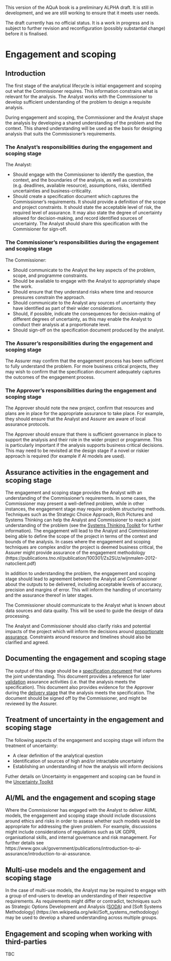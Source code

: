 ::: {.callout-important}
This version of the AQuA book is a preliminary ALPHA draft.  It is still in development, and we are still working to ensure that it meets user needs. 

The draft currently has no official status. It is a work in progress and is subject to further revision and reconfiguration (possibly substantial change) before it is finalised. 
:::

# Engagement and scoping

## Introduction
The first stage of the analytical lifecycle is initial engagement and scoping out what the Commissioner requires. This information constrains what is relevant for the analysis.  The Analyst works with the  Commissioner to develop sufficient understanding of the problem to design a requisite analysis.

During engagement and scoping, the Commissioner and the Analyst shape the analysis by developing a shared understanding of the problem and the context. This shared understanding will be used as the basis for designing analysis that suits the Commissioner’s requirements.


### The Analyst's responsibilities during the engagement and scoping stage

The Analyst:

* Should engage with the Commissioner to identify the question, the context, and the boundaries of the analysis, as well as constraints (e.g. deadlines, available resource), assumptions, risks, identified uncertainties and business-criticality. 
* Should create a specification document which captures the Commissioner's requirements. It should provide a definition of the scope and project constraints. It should state the acceptable level of risk, the required level of assurance. It may also state the degree of uncertainty allowed for decision-making, and record identified sources of uncertainty. The Analyst should share this specification with the Commisioner for sign-off.


### The Commissioner's responsibilities during the engagement and scoping stage

The Commissioner:

* Should communicate to the Analyst the key aspects of the problem, scope, and programme constraints.    
* Should be available to engage with the Analyst to appropriately shape the work.
* Should ensure that they understand risks where time and resource pressures constrain the approach. 
* Should communicate to the Analyst any sources of uncertainty they have identified as part of their wider considerations.    
* Should, if possible, indicate the consequences for decision-making of different degrees of uncertainty, as this may enable the Analyst to conduct their analysis at a proportionate level.    
* Should sign-off on the specification document produced by the analyst.

### The Assurer's responsibilities during the engagement and scoping stage

The Assurer may confirm that the engagement process has been sufficient to fully understand the problem. For more business critical projects, they may wish to confirm that the specification document adequately captures the outcomes of the engagement process.

### The Approver's responsibilities during the engagement and scoping stage

The Approver should note the new project, confirm that resources and plans are in place for the appropriate assurance to take place. For example, they should ensure that the Analyst and Assurer are aware of local assurance protocols.  

The Approver should ensure that there is sufficient governance in place to support the analysis and their role in the wider project or programme. This is particularly important if the analysis supports business critical decisions. This  may need to be revisited at the design stage if a novel or riskier approach is required (for example if AI models are used).

## Assurance activities in the engagement and scoping stage

The engagement and scoping stage provides the Analyst with an understanding of the Commissioner's requirements. In some cases, the Commissioner may present a well-defined problem, while in other instances, the engagement stage may require problem structuring methods. Techniques such as the Strategic Choice Approach, Rich Pictures and Systems Thinking can help the Analyst and Commissioner to reach a joint understanding of the problem (see the [Systems Thinking Toolkit](https://www.gov.uk/government/publications/systems-thinking-for-civil-servants/toolkit) for further information). The engagement will lead to the Analyst and Commissioner being able to define the scope of the project in terms of the context and bounds of the analysis. In cases where the engagement and scoping techniques are complex and/or the project is deemed business critical, the Assurer might provide assurance of the engagement methodology (https://publications.tno.nl/publication/100301/Zs2SUz/wijnmalen-2012-natoclient.pdf)

In addition to understanding the problem, the engagement and scoping stage should lead to agreement between the Analyst and Commissioner about the outputs to be delivered, including acceptable levels of accuracy, precision and margins of error. This will inform the handling of uncertainty and the assurance thereof in later stages.

The Commissioner should communicate to the Analyst what is known about data sources and data quality. This will be used to guide the design of data processing.

The Analyst and Commissioner should also clarify risks and potential impacts of the project which will inform the decisions around [proportionate assurance](proportionality.qmd). Constraints around resource and timelines should also be clarified and agreed.

## Documenting the engagement and scoping stage

The output of this stage should be a [specification document](definitions_and_key_concepts.html#specification-documentation) that captures the joint understanding. This document provides a reference for later [validation](definitions_and_key_concepts.html#validation) assurance activities (i.e. that the analysis meets the specification). This document also provides evidence for the Approver during the [delivery stage](delivery_and_communication.html) that the analysis meets the specification. The document should be signed off by the Commissioner, and might be reviewed by the Assurer.

## Treatment of uncertainty in the engagement and scoping stage

The following aspects of the engagement and scoping stage will inform the treatment of uncertainty:

* A clear definition of the analytical question
* Identification of sources of high and/or intractable uncertainty
* Establishing an understanding of how the analysis will inform decisions

Futher details on Uncertainty in engagement and scoping can be found in the [Uncertainty Toolkit](https://analystsuncertaintytoolkit.github.io/UncertaintyWeb/chapter_2.html#Jointly_agreeing_how_uncertainty_should_be_used)

## AI/ML and the engagement and scoping stage

Where the Commissioner has engaged with the Analyst to deliver AI/ML models, the engagement and scoping stage should include discussions around ethics and risks in order to assess whether such models would be appropriate for addressing the given problem. For example, discussions might include considerations of regulations such as UK GDPR, organisational skills, and internal governance and risk management. For further details see https://www.gov.uk/government/publications/introduction-to-ai-assurance/introduction-to-ai-assurance.

## Multi-use models and the engagement and scoping stage

In the case of multi-use models, the Analyst may be required to engage with a group of end-users to develop an understanding of their respective requirements. As requirements might differ or contradict, techniques such as Strategic Options Development and Analysis ([SODA](https://www.ru.nl/publish/pages/938444/soda_-_the_principles.pdf)) and [Soft Systems Methodology] (https://en.wikipedia.org/wiki/Soft_systems_methodology) may be used to develop a shared understanding across multiple groups.


## Engagement and scoping when working with third-parties

TBC

